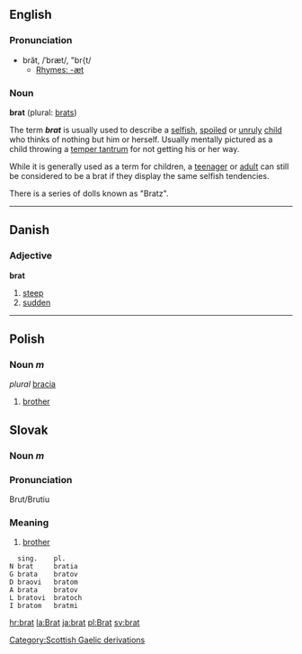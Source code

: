 ==English==
===Pronunciation===
*brăt, /ˈbræt/, "br{t/
**[[Rhymes:English:-æt|Rhymes: -æt]]

===Noun===
'''brat''' (plural: [[brats]])

The term '''''brat''''' is usually used to describe a [[selfish]], [[spoil]]ed or [[unruly]] [[child]] who thinks of nothing but him or herself.  Usually mentally pictured as a child throwing a [[temper tantrum]] for not getting his or her way.

While it is generally used as a term for children, a [[teenager]] or [[adult]] can still be considered to be a brat if they display the same selfish tendencies.

There is a series of dolls known as "Bratz".

----

==Danish==
===Adjective===
'''brat'''

# [[steep]]
# [[sudden]]

----

== Polish ==
=== Noun ''m''===
''plural'' [[bracia]]
# [[brother]]

==Slovak==
=== Noun ''m''===
===Pronunciation===
Brut/Brutiu
===Meaning===
# [[brother]]
  <nowiki> sing.    pl.
N brat     bratia
G brata    bratov
D braovi   bratom
A brata    bratov
L bratovi  bratoch
I bratom   bratmi</nowiki>

[[hr:brat]]
[[la:Brat]]
[[ja:brat]]
[[pl:Brat]]
[[sv:brat]]
[[Category:Scottish Gaelic derivations]]